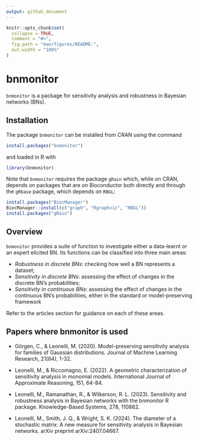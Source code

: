 ```yaml
---
output: github_document
---
```


<!-- README.md is generated from README.Rmd. Please edit that file -->

```r
knitr::opts_chunk$set(
  collapse = TRUE,
  comment = "#>",
  fig.path = "man/figures/README-",
  out.width = "100%"
)
```

# bnmonitor

`bnmonitor` is a package for sensitivity analysis and robustness in Bayesian networks (BNs).

## Installation 

The package `bnmonitor` can be installed from CRAN using the command 
```r
install.packages("bnmonitor")
```
and loaded in R with
```r
library(bnmonitor)
```
Note that `bnmonitor` requires the package `gRain` which, while on CRAN, depends on packages that are on Bioconductor both directly and through the `gRbase` package, which depends on `RBGL`:
```r
install.packages("BiocManager")
BiocManager::install(c("graph", "Rgraphviz", "RBGL"))
install.packages("gRain")
```

## Overview

`bnmonitor` provides a suite of function to investigate either a data-learnt or an expert elicited BN. Its functions can be classified into three main areas:

 - *Robustness in discrete BNs*: checking how well a BN represents a dataset;
 - *Sensitivity in discrete BNs*: assessing the effect of changes in the discrete BN's probabilities;
 - *Sensitivity in continuous BNs*: assessing the effect of changes in the continuous BN's probabilities, either in the standard or model-preserving framework

<!-- The prequential diagnostics examine the forecasts that flow from a model in sequence. -->
<!-- Each monitor given below indicates the probability of a particular observation based on the previous observations and the model structure.  -->
<!-- In the prequential mindset, we compute a probability of each subsequent observation based on all previous data points.  -->
<!-- These observations are then scored, and in this package we use the logarithmic score function. -->
<!-- The observations are then standardized to give a z-score statistic.  -->
<!-- Following the recommendation of Cowell (2007), scores indicate a poor fit where |z| > 1.96  -->

<!-- We demonstrate the efficacy of the prequential monitors with the Asia data set from the bnlearn package. Details of the variables (nodes) can be found in the documentation for bnlearn. -->

Refer to the articles section for guidance on each of these areas.

## Papers where bnmonitor is used

 - Görgen, C., & Leonelli, M. (2020). Model-preserving sensitivity analysis for families of Gaussian distributions. Journal of Machine Learning Research, 21(84), 1-32.
 
 - Leonelli, M., & Riccomagno, E. (2022). A geometric characterization of sensitivity analysis in monomial models. International Journal of Approximate Reasoning, 151, 64-84.
 
 - Leonelli, M., Ramanathan, R., & Wilkerson, R. L. (2023). Sensitivity and robustness analysis in Bayesian networks with the bnmonitor R package. Knowledge-Based Systems, 278, 110882.
 
 - Leonelli, M., Smith, J. Q., & Wright, S. K. (2024). The diameter of a stochastic matrix: A new measure for sensitivity analysis in Bayesian networks. arXiv preprint arXiv:2407.04667.

 

